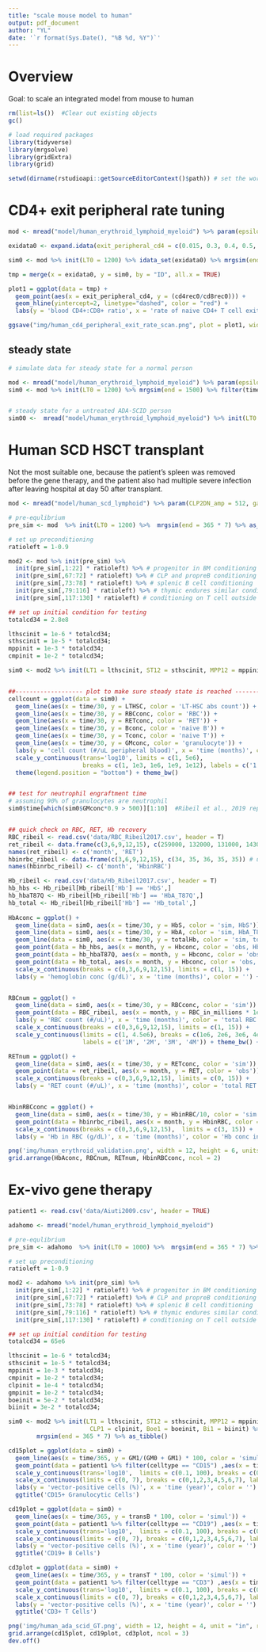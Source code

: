```yaml
---
title: "scale mouse model to human"
output: pdf_document
author: "YL"
date: '`r format(Sys.Date(), "%B %d, %Y")`'
---
```


# Overview

Goal: to scale an integrated model from mouse to human


```r
rm(list=ls())  #Clear out existing objects
gc()

# load required packages
library(tidyverse)
library(mrgsolve)
library(gridExtra)
library(grid)

setwd(dirname(rstudioapi::getSourceEditorContext()$path)) # set the working directory at the folder that contains the script
```


# CD4+ exit peripheral rate tuning
```r
mod <- mread("model/human_erythroid_lymphoid_myeloid") %>% param(epsilon_spl = 0.032, delta_dp = 1e-6)

exidata0 <- expand.idata(exit_peripheral_cd4 = c(0.015, 0.3, 0.4, 0.5, 0.55, 0.6, 0.7))

sim0 <- mod %>% init(LT0 = 1200) %>% idata_set(exidata0) %>% mrgsim(end = 1500) %>% filter(time == 1500)

tmp = merge(x = exidata0, y = sim0, by = "ID", all.x = TRUE)

plot1 = ggplot(data = tmp) + 
  geom_point(aes(x = exit_peripheral_cd4, y = (cd4rec0/cd8rec0))) + 
  geom_hline(yintercept=2, linetype="dashed", color = "red") + 
  labs(y = 'blood CD4+:CD8+ ratio', x = 'rate of naive CD4+ T cell exit peripheral tissues', color = '') + theme_bw()

ggsave("img/human_cd4_peripheral_exit_rate_scan.png", plot = plot1, width = 10, height = 4, units = c("in"), dpi = 300)
```

## steady state 
```r
# simulate data for steady state for a normal person

mod <- mread("model/human_erythroid_lymphoid_myeloid") %>% param(epsilon_spl = 0.032, delta_dp = 1e-6)
sim0 <- mod %>% init(LT0 = 1200) %>% mrgsim(end = 1500) %>% filter(time == 1500)


# steady state for a untreated ADA-SCID person
sim00 <-  mread("model/human_erythroid_lymphoid_myeloid") %>% init(LT0 = 1200) %>% mrgsim(end = 1500) %>% filter(time == 1500)
```

# Human SCD HSCT transplant

Not the most suitable one, because the patient's spleen was removed before the gene therapy, and the patient also had multiple severe infection after leaving hospital at day 50 after transplant.

```r
mod <- mread("model/human_scd_lymphoid") %>% param(CLP2DN_amp = 512, gamma = 2.2)

# pre-equlibrium
pre_sim <- mod  %>% init(LT0 = 1200) %>%  mrgsim(end = 365 * 7) %>% as_tibble() %>% tail(n = 1) %>% select(-c(ID, time))

# set up preconditioning
ratioleft = 1-0.9

mod2 <- mod %>% init(pre_sim) %>% 
  init(pre_sim[,1:22] * ratioleft) %>% # progenitor in BM conditioning
  init(pre_sim[,67:72] * ratioleft) %>% # CLP and propreB conditioning
  init(pre_sim[,73:78] * ratioleft) %>% # splenic B cell conditioning
  init(pre_sim[,79:116] * ratioleft) %>% # thymic endures similar conditioning
  init(pre_sim[,117:130] * ratioleft) # conditioning on T cell outside thymus and GMs

## set up initial condition for testing
totalcd34 = 2.8e8 

lthscinit = 1e-6 * totalcd34; 
sthscinit = 1e-5 * totalcd34; 
mppinit = 1e-3 * totalcd34;
cmpinit = 1e-2 * totalcd34; 

sim0 <- mod2 %>% init(LT1 = lthscinit, ST12 = sthscinit, MPP12 = mppinit, CMP12 = cmpinit) %>% mrgsim(end = 365 * 2) %>% as_tibble() 


##------------------- plot to make sure steady state is reached -------------------##
cellcount = ggplot(data = sim0) + 
  geom_line(aes(x = time/30, y = LTHSC, color = 'LT-HSC abs count')) + 
  geom_line(aes(x = time/30, y = RBCconc, color = 'RBC')) + 
  geom_line(aes(x = time/30, y = RETconc, color = 'RET')) + 
  geom_line(aes(x = time/30, y = Bconc, color = 'naive B')) + 
  geom_line(aes(x = time/30, y = Tconc, color = 'naive T')) + 
  geom_line(aes(x = time/30, y = GMconc, color = 'granulocyte')) + 
  labs(y = 'cell count (#/uL peripheral blood)', x = 'time (months)', color = '') + 
  scale_y_continuous(trans='log10', limits = c(1, 5e6),
                     breaks = c(1, 1e3, 1e6, 1e9, 1e12), labels = c('1', '1K', '1M', '1B', '1T')) + 
  theme(legend.position = "bottom") + theme_bw()


## test for neutrophil engraftment time
# assuming 90% of granulocytes are neutrophil
sim0$time[which(sim0$GMconc*0.9 > 500)][1:10]  #Ribeil et al., 2019 reported to be day 38


## quick check on RBC, RET, Hb recovery
RBC_ribeil <- read.csv('data/RBC_Ribeil2017.csv', header = T)
ret_ribeil <- data.frame(c(3,6,9,12,15), c(259000, 132000, 131000, 143000, 141000)) # unit in uL-1
names(ret_ribeil) <- c('month', 'RET')
hbinrbc_ribeil <- data.frame(c(3,6,9,12,15), c(34, 35, 36, 35, 35)) # unit in g.dL-1
names(hbinrbc_ribeil) <- c('month', 'HbinRBC')

Hb_ribeil <- read.csv('data/Hb_Ribeil2017.csv', header = T)
hb_hbs <- Hb_ribeil[Hb_ribeil['Hb'] == 'HbS',]
hb_hbaT87Q <- Hb_ribeil[Hb_ribeil['Hb'] == 'HbA_T87Q',]
hb_total <- Hb_ribeil[Hb_ribeil['Hb'] == 'Hb_total',]
  
HbAconc = ggplot() + 
  geom_line(data = sim0, aes(x = time/30, y = HbS, color = 'sim, HbS')) + 
  geom_line(data = sim0, aes(x = time/30, y = HbA, color = 'sim, HbA_T87Q')) + 
  geom_line(data = sim0, aes(x = time/30, y = totalHb, color = 'sim, total Hb')) + 
  geom_point(data = hb_hbs, aes(x = month, y = Hbconc, color = 'obs, HbS')) + 
  geom_point(data = hb_hbaT87Q, aes(x = month, y = Hbconc, color = 'obs, HbA_T87Q')) + 
  geom_point(data = hb_total, aes(x = month, y = Hbconc, color = 'obs, total Hb')) + 
  scale_x_continuous(breaks = c(0,3,6,9,12,15), limits = c(1, 15)) + 
  labs(y = 'hemoglobin conc (g/dL)', x = 'time (months)', color = '') + theme_bw() + theme(legend.position = "bottom")


RBCnum = ggplot() + 
  geom_line(data = sim0, aes(x = time/30, y = RBCconc, color = 'sim')) +
  geom_point(data = RBC_ribeil, aes(x = month, y = RBC_in_millions * 1e6, color = 'obs')) + 
  labs(y = 'RBC count (#/uL)', x = 'time (months)', color = 'total RBC') + 
  scale_x_continuous(breaks = c(0,3,6,9,12,15), limits = c(1, 15)) + 
  scale_y_continuous(limits = c(1, 4.5e6), breaks = c(1e6, 2e6, 3e6, 4e6), 
                     labels = c('1M', '2M', '3M', '4M')) + theme_bw() + theme(legend.position = "bottom")

RETnum = ggplot() + 
  geom_line(data = sim0, aes(x = time/30, y = RETconc, color = 'sim')) + 
  geom_point(data = ret_ribeil, aes(x = month, y = RET, color = 'obs')) + 
  scale_x_continuous(breaks = c(0,3,6,9,12,15), limits = c(0, 15)) + 
  labs(y = 'RET count (#/uL)', x = 'time (months)', color = 'total RET') + theme_bw() + theme(legend.position = "bottom")


HbinRBCconc = ggplot() + 
  geom_line(data = sim0, aes(x = time/30, y = HbinRBC/10, color = 'sim')) + 
  geom_point(data = hbinrbc_ribeil, aes(x = month, y = HbinRBC, color = 'obs')) + 
  scale_x_continuous(breaks = c(0,3,6,9,12,15),  limits = c(3, 15)) + 
  labs(y = 'Hb in RBC (g/dL)', x = 'time (months)', color = 'Hb conc in RBC') + theme_bw() + theme(legend.position = "bottom")

png('img/human_erythroid_validation.png', width = 12, height = 6, units = 'in', res = 300) 
grid.arrange(HbAconc, RBCnum, RETnum, HbinRBCconc, ncol = 2)
```


# Ex-vivo gene therapy

```r
patient1 <- read.csv('data/Aiuti2009.csv', header = TRUE) 

adahomo <- mread("model/human_erythroid_lymphoid_myeloid")

# pre-equlibrium
pre_sim <- adahomo  %>% init(LT0 = 1000) %>%  mrgsim(end = 365 * 7) %>% as_tibble() %>% tail(n = 1) %>% select(-c(ID, time))

# set up preconditioning
ratioleft = 1-0.9

mod2 <- adahomo %>% init(pre_sim) %>% 
  init(pre_sim[,1:22] * ratioleft) %>% # progenitor in BM conditioning
  init(pre_sim[,67:72] * ratioleft) %>% # CLP and propreB conditioning
  init(pre_sim[,73:78] * ratioleft) %>% # splenic B cell conditioning
  init(pre_sim[,79:116] * ratioleft) %>% # thymic endures similar conditioning
  init(pre_sim[,117:130] * ratioleft) # conditioning on T cell outside thymus and GMs

## set up initial condition for testing
totalcd34 = 65e6

lthscinit = 1e-6 * totalcd34; 
sthscinit = 1e-5 * totalcd34; 
mppinit = 1e-3 * totalcd34;
cmpinit = 1e-2 * totalcd34;
clpinit = 1e-4 * totalcd34;
gmpinit = 1e-2 * totalcd34;
boeinit = 5e-2 * totalcd34;
biinit = 3e-2 * totalcd34; 

sim0 <- mod2 %>% init(LT1 = lthscinit, ST12 = sthscinit, MPP12 = mppinit, CMP12 = cmpinit, GMP12 = gmpinit, 
                       CLP1 = clpinit, Boe1 = boeinit, Bi1 = biinit) %>% 
        mrgsim(end = 365 * 7) %>% as_tibble() 

cd15plot = ggplot(data = sim0) + 
  geom_line(aes(x = time/365, y = GM1/(GM0 + GM1) * 100, color = 'simul')) + 
  geom_point(data = patient1 %>% filter(celltype == "CD15") ,aes(x = time, y = cellpercentage, color = 'obs'), size = 3) + 
  scale_y_continuous(trans='log10',  limits = c(0.1, 100), breaks = c(0.1, 1, 10, 100), labels = c('0.1','1', '10','100')) + 
  scale_x_continuous(limits = c(0, 7), breaks = c(0,1,2,3,4,5,6,7), labels = c('0','1', '2', '3', '4', '5', '6', '7')) + 
  labs(y = 'vector-positive cells (%)', x = 'time (year)', color = '') + theme_bw() + theme(legend.position = "bottom") + 
  ggtitle('CD15+ Granulocytic Cells')

cd19plot = ggplot(data = sim0) + 
  geom_line(aes(x = time/365, y = transB * 100, color = 'simul')) + 
  geom_point(data = patient1 %>% filter(celltype == "CD19") ,aes(x = time, y = cellpercentage, color = 'obs'), size = 3) + 
  scale_y_continuous(trans='log10',  limits = c(0.1, 100), breaks = c(0.1, 1, 10, 100), labels = c('0.1','1', '10','100')) + 
  scale_x_continuous(limits = c(0, 7), breaks = c(0,1,2,3,4,5,6,7), labels = c('0','1', '2', '3', '4', '5', '6', '7')) + 
  labs(y = 'vector-positive cells (%)', x = 'time (year)', color = '') + theme_bw() + theme(legend.position = "bottom") + 
  ggtitle('CD19+ B Cells')

cd3plot = ggplot(data = sim0) + 
  geom_line(aes(x = time/365, y = transT * 100, color = 'simul')) + 
  geom_point(data = patient1 %>% filter(celltype == "CD3") ,aes(x = time, y = cellpercentage, color = 'obs'), size = 3) + 
  scale_y_continuous(trans='log10',  limits = c(0.1, 100), breaks = c(0.1, 1, 10, 100), labels = c('0.1','1', '10','100')) + 
  scale_x_continuous(limits = c(0, 7), breaks = c(0,1,2,3,4,5,6,7), labels = c('0','1', '2', '3', '4', '5', '6', '7')) + 
  labs(y = 'vector-positive cells (%)', x = 'time (year)', color = '') + theme_bw() +  theme(legend.position = "bottom") +
  ggtitle('CD3+ T Cells')

png('img/human_ada_scid_GT.png', width = 12, height = 4, unit = "in", res = 300)
grid.arrange(cd15plot, cd19plot, cd3plot, ncol = 3)
dev.off()
```